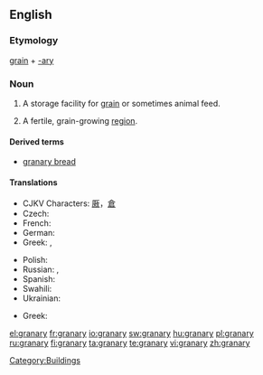 ==English==
{{wikipedia}}
===Etymology===
[[grain]] + [[-ary]]

===Noun===
{{en-noun|granaries|pl2=granarys}}
# {{agriculture}} A storage facility for [[grain]] or sometimes animal feed.
# {{idiom}} A fertile, grain-growing [[region]].

====Derived terms====
* [[granary bread]]

====Translations====
{{trans-top|storage facility}}
* CJKV Characters: [[厫]]，[[倉]]
* Czech: {{t-|cs|sýpka|f}}
* French: {{t+|fr|grenier|m}}
* German: {{t|de|Kornhaus|n}}
* Greek: {{t+|el|σιταποθήκη|m|tr=sitapothíki|sc=Grek}}, {{t+|el|σιτοβολώνας|m|tr=sitovolónas|sc=Grek}}
{{trans-mid}}
* Polish: {{t-|pl|spichlerz|m}}
* Russian: {{t|ru|амбар|sc=Cyrl}},  {{t|ru|житница|sc=Cyrl}}
* Spanish: {{t+|es|granero|m}}
* Swahili: {{t|sw|ghala}}
* Ukrainian: {{t-|uk|шпіхлір|sc=Cyrl|xs=Ukrainian}}
{{trans-bottom}}

{{trans-top|a fertile, grain-growing region}}
* Greek: {{t+|el|σιτοβολώνας|m|tr=sitovolónas|sc=Grek}}
{{trans-mid}}
{{trans-bottom}}

[[Category:Buildings]]

[[el:granary]]
[[fr:granary]]
[[io:granary]]
[[sw:granary]]
[[hu:granary]]
[[pl:granary]]
[[ru:granary]]
[[fi:granary]]
[[ta:granary]]
[[te:granary]]
[[vi:granary]]
[[zh:granary]]